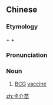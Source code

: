 ==Chinese==
{{zh-forms}}

===Etymology===
{{m|zh|卡|tr=kǎ|pos=from {{w|Albert Calmette|[Albert] Ca[lmette]}}}} + {{m|zh|介|tr=jiè|pos=from {{w|Camille Guérin|[Camille] Gué[rin]}}}} + {{m|zh|苗|tr=miáo|pos=from {{m|zh|疫苗}} ''yìmiáo'', "vaccine"}}

===Pronunciation===
{{zh-pron
|m=kǎjièmiáo
|cat=n
}}

===Noun===
{{zh-noun}}

# [[BCG]] [[vaccine]]

{{zh-cat|Immunology}}

[[zh:卡介苗]]